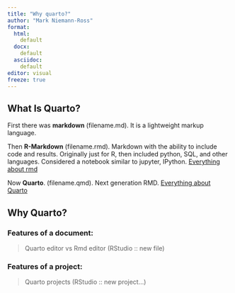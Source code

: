 ```yaml
---
title: "Why quarto?"
author: "Mark Niemann-Ross"
format: 
  html:
    default
  docx:
    default
  asciidoc:
    default
editor: visual
freeze: true
---
```


## What Is Quarto?

First there was **markdown** (filename.md). It is a lightweight markup language.

Then **R-Markdown** (filename.rmd). Markdown with the ability to include code and results. Originally just for R, then included python, SQL, and other languages. Considered a notebook similar to jupyter, IPython. [Everything about rmd](https://rmarkdown.rstudio.com)

Now **Quarto**. (filename.qmd). Next generation RMD. [Everything about Quarto](https://quarto.org/)

## Why Quarto?

### Features of a document:

> Quarto editor vs Rmd editor (RStudio :: new file)

### Features of a project:

> Quarto projects (RStudio :: new project...)
